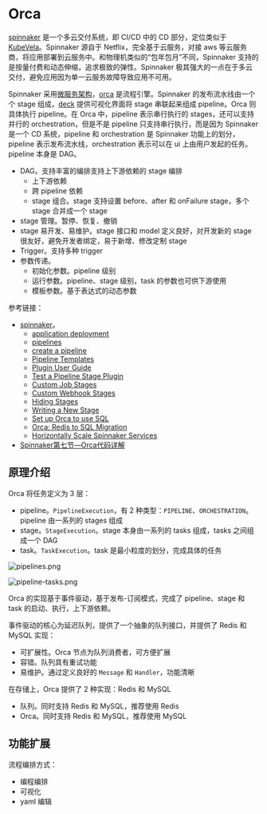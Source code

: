 # Orca

[spinnaker](https://spinnaker.io/) 是一个多云交付系统，即 CI/CD 中的 CD 部分，定位类似于 [KubeVela](https://kubevela.io/zh/)。Spinnaker 源自于 Netflix，完全基于云服务，对接 aws 等云服务商，将应用部署到云服务中。和物理机类似的“包年包月”不同，Spinnaker 支持的是按量付费和动态伸缩，追求极致的弹性。Spinnaker 极其强大的一点在于多云交付，避免应用因为单一云服务故障导致应用不可用。

Spinnaker 采用[微服务架构](https://spinnaker.io/docs/reference/architecture/microservices-overview/)，[orca](https://github.com/spinnaker/orca) 是流程引擎。Spinnaker 的发布流水线由一个个 stage 组成，[deck](https://github.com/spinnaker/deck) 提供可视化界面将 stage 串联起来组成 pipeline。Orca 则具体执行 pipeline。在 Orca 中，pipeline 表示串行执行的 stages，还可以支持并行的 orchestration，但是不是 pipeline 只支持串行执行，而是因为 Spinnaker 是一个 CD 系统，pipeline 和 orchestration 是 Spinnaker 功能上的划分，pipeline 表示发布流水线，orchestration 表示可以在 ui 上由用户发起的任务。pipeline 本身是 DAG。

* DAG。支持丰富的编排支持上下游依赖的 stage 编排
  * 上下游依赖
  * 跨 pipeline 依赖
  * stage 组合。stage 支持设置 before、after 和 onFailure stage，多个 stage 合并成一个 stage
* stage 管理。暂停、恢复、撤销
* stage 易开发、易维护。stage 接口和 model 定义良好，对开发新的 stage 很友好，避免开发者绑定，易于新增、修改定制 stage
* Trigger。支持多种 trigger
* 参数传递。
  * 初始化参数。pipeline 级别
  * 运行参数。pipeline、stage 级别，task 的参数也可供下游使用
  * 模板参数。基于表达式的动态参数

参考链接：

* [spinnaker](https://spinnaker.io/)。
  * [application deployment](https://spinnaker.io/docs/concepts/#application-deployment)
  * [pipelines](https://spinnaker.io/docs/concepts/pipelines/)
  * [create a pipeline](https://spinnaker.io/docs/guides/user/pipeline/managing-pipelines/#create-a-pipeline)
  * [Pipeline Templates](https://spinnaker.io/docs/reference/pipeline/templates/)
  * [Plugin User Guide](https://spinnaker.io/docs/guides/user/plugins-users/)
  * [Test a Pipeline Stage Plugin](https://spinnaker.io/docs/guides/developer/plugin-creator/testing/plugin-deck-test/)
  * [Custom Job Stages](https://spinnaker.io/docs/guides/operator/custom-job-stages/)
  * [Custom Webhook Stages](https://spinnaker.io/docs/guides/operator/custom-webhook-stages/)
  * [Hiding Stages](https://spinnaker.io/docs/guides/operator/hiding-stages/)
  * [Writing a New Stage](https://spinnaker.io/docs/guides/developer/extending/new-stage/)
  * [Set up Orca to use SQL](https://spinnaker.io/docs/setup/productionize/persistence/orca-sql/)
  * [Orca: Redis to SQL Migration](https://spinnaker.io/docs/guides/operator/orca-redis-to-sql/)
  * [Horizontally Scale Spinnaker Services](https://spinnaker.io/docs/setup/productionize/scaling/horizontal-scaling/)
* [Spinnaker第七节—Orca代码详解](https://blog.csdn.net/yejingtao703/article/details/104246126)

## 原理介绍

Orca 将任务定义为 3 层：

* pipeline。`PipelineExecution`，有 2 种类型：`PIPELINE`、`ORCHESTRATION`。pipeline 由一系列的 stages 组成
* stage。`StageExecution`。stage 本身由一系列的 tasks 组成，tasks 之间组成一个 DAG
* task。`TaskExecution`。task 是最小粒度的划分，完成具体的任务

![pipelines.png](./images/orca/pipelines.png)

![pipeline-tasks.png](./images/orca/pipeline-tasks.png)

Orca 的实现基于事件驱动，基于发布-订阅模式，完成了 pipeline、stage 和 task 的启动、执行，上下游依赖。

事件驱动的核心为延迟队列，提供了一个抽象的队列接口，并提供了 Redis 和 MySQL 实现：

* 可扩展性。Orca 节点为队列消费者，可方便扩展
* 容错。队列具有重试功能
* 易维护。通过定义良好的 `Message` 和 `Handler`，功能清晰

在存储上，Orca 提供了 2 种实现：Redis 和 MySQL

* 队列。同时支持 Redis 和 MySQL，推荐使用 Redis
* Orca。同时支持 Redis 和 MySQL，推荐使用 MySQL

## 功能扩展

流程编排方式：

* 编程编排
* 可视化
* yaml 编辑
